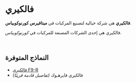 # فالكيري   

**فالكيري** هي شركة خيالية لتصنيع المركبات في **ميتافيرس كورنوكوبياس**.  

فالكيري هي إحدى الشركات المصنعة للمركبات في *كورنوكوبياس*.  

</br>

## النماذج المتوفرة  

<ul className="styled-list">
  <li><a href="/blockchain/nfts/flying-vehicles/valkyrie/f9-r">فالكيري F9-R</a></li>
  <li>فالكيري فايرهـوك <em>(تفاصيل قادمة قريبًا)</em></li>
</ul>  

